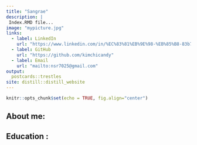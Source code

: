 ```yaml
---
title: "Sangrae"
description: |
 Index.RMD file...
image: "mypicture.jpg"
links:
  - label: LinkedIn
    url: "https://www.linkedin.com/in/%EC%83%81%EB%9E%98-%EB%85%B8-83b7b8a3/"
  - label: GitHub
    url: "https://github.com/kimchicandy"
  - label: Email
    url: "mailto:nsr7025@gmail.com"
output:
  postcards::trestles
site: distill::distill_website
---
```


```r
knitr::opts_chunk$set(echo = TRUE, fig.align="center")


```

## About me:

## Education :
